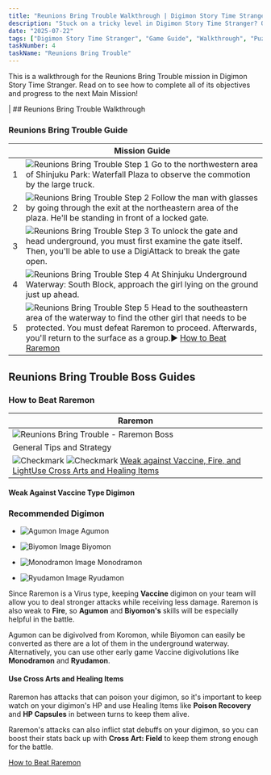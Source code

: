 ```yaml
---
title: "Reunions Bring Trouble Walkthrough | Digimon Story Time Stranger"
description: "Stuck on a tricky level in Digimon Story Time Stranger? Our complete walkthrough offers expert tips, strategies, and links to level guides to help you master the art of untangling."
date: "2025-07-22"
tags: ["Digimon Story Time Stranger", "Game Guide", "Walkthrough", "Puzzle Games", "Mobile Games"]
taskNumber: 4
taskName: "Reunions Bring Trouble"
---
```


This is a walkthrough for the Reunions Bring Trouble mission in Digimon Story Time Stranger. Read on to see how to complete all of its objectives and progress to the next Main Mission!

| ## Reunions Bring Trouble Walkthrough

### Reunions Bring Trouble Guide

|  | Mission Guide |
| --- | --- |
| 1 | ![Reunions Bring Trouble Step 1](/images/walkthorough/0e45c0957df52408.webp) Go to the northwestern area of Shinjuku Park: Waterfall Plaza to observe the commotion by the large truck. |
| 2 | ![Reunions Bring Trouble Step 2](/images/walkthorough/206189ca548959cb.webp) Follow the man with glasses by going through the exit at the northeastern area of the plaza. He'll be standing in front of a locked gate. |
| 3 | ![Reunions Bring Trouble Step 3](/images/walkthorough/55b2f33b8cf2b5a2.webp) To unlock the gate and head underground, you must first examine the gate itself. Then, you'll be able to use a DigiAttack to break the gate open. |
| 4 | ![Reunions Bring Trouble Step 4](/images/walkthorough/34b8d41f9b789e59.webp) At Shinjuku Underground Waterway: South Block, approach the girl lying on the ground just up ahead. |
| 5 | ![Reunions Bring Trouble Step 5](/images/walkthorough/811247c44cbb077d.webp) Head to the southeastern area of the waterway to find the other girl that needs to be protected. You must defeat Raremon to proceed. Afterwards, you'll return to the surface as a group.▶︎ [How to Beat Raremon](#hm_201) |

## Reunions Bring Trouble Boss Guides

### How to Beat Raremon

| Raremon |
| --- |
| ![Reunions Bring Trouble - Raremon Boss](/images/walkthorough/4c00f2058d915d31.webp) |
| General Tips and Strategy |
| ![Checkmark](/images/walkthorough/302062a858042a1d.webp) ![Checkmark](/images/walkthorough/302062a858042a1d.webp) [Weak against Vaccine, Fire, and Light](#hs_1)[Use Cross Arts and Healing Items](#hs_2) |

#### Weak Against Vaccine Type Digimon

### Recommended Digimon

- ![[Agumon](https://game8.co/games/Digimon-Story-Time-Stranger/archives/555161) Image](https://img.game8.co/4294384/594b563b0d06347e199b7ea6bac9b8b9.png/show) Agumon
- ![[Biyomon](https://game8.co/games/Digimon-Story-Time-Stranger/archives/555199) Image](https://img.game8.co/4294391/df23149f85981f5cbb8c65ff6264366a.png/show) Biyomon

- ![[Monodramon](https://game8.co/games/Digimon-Story-Time-Stranger/archives/555194) Image](https://img.game8.co/4295337/caa628383b32d78b0b9b554caffdf06a.png/show) Monodramon
- ![[Ryudamon](https://game8.co/games/Digimon-Story-Time-Stranger/archives/555181) Image](https://img.game8.co/4295343/b365e7e5962cae97fb599cad2bac4518.png/show) Ryudamon

Since Raremon is a Virus type, keeping **Vaccine** digimon on your team will allow you to deal stronger attacks while receiving less damage. Raremon is also weak to **Fire**, so **Agumon** and **Biyomon's** skills will be especially helpful in the battle.

Agumon can be digivolved from Koromon, while Biyomon can easily be converted as there are a lot of them in the underground waterway. Alternatively, you can use other early game Vaccine digivolutions like **Monodramon** and **Ryudamon**.

#### Use Cross Arts and Healing Items

Raremon has attacks that can poison your digimon, so it's important to keep watch on your digimon's HP and use Healing Items like **Poison Recovery** and **HP Capsules** in between turns to keep them alive.

Raremon's attacks can also inflict stat debuffs on your digimon, so you can boost their stats back up with **Cross Art: Field** to keep them strong enough for the battle.

[How to Beat Raremon](/games/Digimon-Story-Time-Stranger/archives/555206)